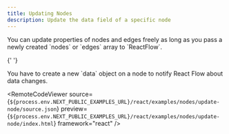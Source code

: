 ```yaml
---
title: Updating Nodes
description: Update the data field of a specific node
---
```



<ExampleLayout>
You can update properties of nodes and edges freely as long as you pass a newly created `nodes` or `edges` array to `ReactFlow`.

{' '}

<Callout type="info">
  You have to create a new `data` object on a node to notify React Flow about
  data changes.
</Callout>
<br />

<RemoteCodeViewer
  source={`${process.env.NEXT_PUBLIC_EXAMPLES_URL}/react/examples/nodes/update-node/source.json`}
  preview={`${process.env.NEXT_PUBLIC_EXAMPLES_URL}/react/examples/nodes/update-node/index.html`}
  framework="react"
/>

</ExampleLayout>
